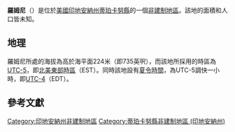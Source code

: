 {{noteTA
|G1=USState
|G2=地名
|G3=Unit
}}
{{Infobox settlement
|official_name            = 羅姆尼
|native_name = Romney
|settlement_type          = [[非建制地區|非建制地區]]
|image_skyline            = Romney, Indiana post office.png
|imagesize                = 250px
|image_map                = 
|mapsize                  = 
|pushpin_map              = USA Indiana
|pushpin_label            = 羅姆尼
|pushpin_label_position   = top
|pushpin_map_caption      = 羅姆尼在印地安納州的位置
|subdivision_type         = [[世界政區索引|國家]]
|subdivision_type1        = [[美国州份|州份]]
|subdivision_type2        = [[印地安納州行政区划|縣]]
|subdivision_name         = [[美国|美国]]
|subdivision_name1        = [[印地安納州|印地安納州]]
|subdivision_name2        = [[蒂珀卡努縣_(印地安納州)|蒂珀卡努縣]]
|elevation_ft             = 735
|elevation_m              = 224
|area_total_km2           = 
|area_total_sq_mi         = 
|area_land_km2            = 
|area_land_sq_mi          = 
|area_water_km2           = 
|area_water_sq_mi         = 
|population_as_of         = 2010
|population_footnotes     = 
|population_total         = 
|population_metro         = 
|population_density_km2   = auto
|population_density_sq_mi = auto
|timezone                 = [[北美东部时区|北美东部时区]]
|utc_offset               = -5
|coordinates              = {{coord|40|14|58|N|86|54|15|W|display=inline,title}}
| coor_pinpoint           = 
| coordinates_footnotes   = 
|timezone_DST             = EDT
|utc_offset_DST           = -4
|postal_code_type         = [[美國郵區編號|郵區編號]]
|postal_code              = 47981
|area_code                = {{link-en|电话区号765|Area code 765|765}}
|blank_name = [[地名信息系统|GNIS ID]]
|blank_info = 442271<ref name="GNIS">{{cite gnis|442271|Romney}}</ref>
}}
'''羅姆尼'''（{{lang-en|Romney}}）是位於[[美國|美國]][[印地安納州|印地安納州]][[蒂珀卡努縣_(印地安納州)|蒂珀卡努縣]]的一個[[非建制地區|非建制地區]]。該地的面積和人口皆未知。

== 地理 ==
羅姆尼所處的海拔為高於海平面224米（即735英呎），而該地所採用的時區為[[UTC-5|UTC-5]]，即[[北美東部時區|北美東部時區]]（EST）。同時該地設有[[夏令時間|夏令時間]]，為UTC-5調快一小時，即[[UTC-4|UTC-4]]（EDT）。

== 參考文獻 ==
{{reflist}}

{{蒂珀卡努縣 (印地安納州)}}

{{DEFAULTSORT:Romney}}
[[Category:印地安納州非建制地區|Category:印地安納州非建制地區]]
[[Category:蒂珀卡努縣非建制地區_(印地安納州)|Category:蒂珀卡努縣非建制地區 (印地安納州)]]

{{Indiana-geo-stub}}